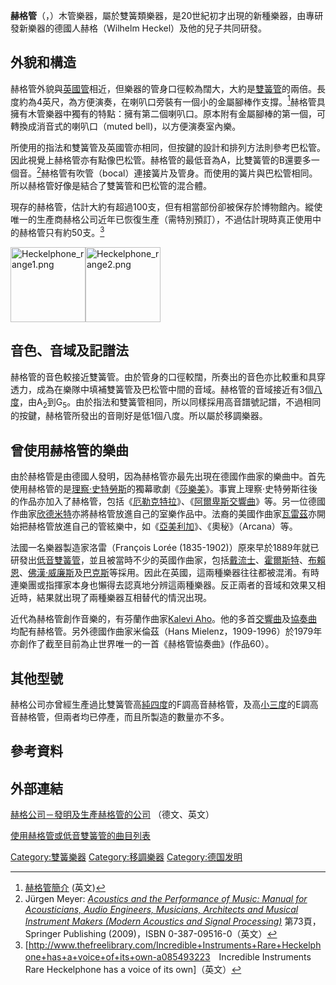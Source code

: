 {{Link style|time=2015-12-12T06:12:50+00:00}}
{{Infobox Instrument
|樂器名稱=赫格管
|描述 = 赫格管
|樂器別稱= 
|樂器英文名稱=Heckelphone
|樂器德文名稱=Heckelphon
|樂器法文名稱=Heckelphone
|樂器義大利文名稱=Heckelfono
|樂器西班牙文名稱=Heckelfón
|樂器圖像=Heckelphone.jpg
|樂器分類=
|音域=[[File:Heckelphone_range2.png|150px]]
|相關樂器=
* 雙簧圓筒管樂器
** 雙簧管類
*** [[雙簧管|雙簧管]]
*** [[柔音雙簧管|柔音雙簧管]]
*** [[英國管|英國管]]
*** [[低音雙簧管|低音雙簧管]]
** 巴松管類
*** [[巴松管|巴松管]]
*** [[低音巴松管|低音巴松管]]
*** '''赫格管'''
|相關知名演奏家=
|相關條目= [[木管樂器|木管樂器]]
}}

'''赫格管'''（{{lang-en|'''Heckelphone'''}}，{{lang-de|'''Heckelphon'''}}）木管樂器，屬於雙簧類樂器，是20世紀初才出現的新種樂器，由專研發新樂器的德國人赫格（Wilhelm Heckel）及他的兒子共同研發。

==外貌和構造==
赫格管外貌與[[英國管|英國管]]相近，但樂器的管身口徑較為闊大，大約是[[雙簧管|雙簧管]]的兩倍。長度約為4英尺，為方便演奏，在喇叭口旁裝有一個小的金屬腳棒作支撐。<ref>[http://www.contrabass.com/pages/heckel.html 赫格管簡介] {{Wayback|url=http://www.contrabass.com/pages/heckel.html |date=20210210204515 }}(英文)</ref>赫格管具擁有木管樂器中獨有的特點：擁有第二個喇叭口。原本附有金屬腳棒的第一個，可轉換成消音式的喇叭口（muted bell)，以方便演奏室內樂。

所使用的指法和雙簧管及英國管亦相同，但按鍵的設計和排列方法則參考巴松管。因此視覺上赫格管亦有點像巴松管。赫格管的最低音為A，比雙簧管的B{{music|b}}還要多一個音。<ref>Jürgen Meyer: [http://books.google.com/books?id=Mlkut4PAAiUC&pg=PA73&dq=Heckelphone&lr=&hl=cs#v=onepage&q=Heckelphone&f=false ''Acoustics and the Performance of Music: Manual for Acousticians, Audio Engineers, Musicians, Architects and Musical Instrument Makers (Modern Acoustics and Signal Processing)''] {{Wayback|url=http://books.google.com/books?id=Mlkut4PAAiUC&pg=PA73&dq=Heckelphone&lr=&hl=cs#v=onepage&q=Heckelphone&f=false|date=20200523140815}}第73頁，Springer Publishing (2009)，ISBN 0-387-09516-0（英文）</ref>赫格管有吹管（bocal）連接簧片及管身。而使用的簧片與巴松管相同。所以赫格管好像是結合了雙簧管和巴松管的混合體。

現存的赫格管，估計大約有超過100支，但有相當部份卻被保存於博物館內。縱使唯一的生產商赫格公司近年已恢復生產（需特別預訂），不過估計現時真正使用中的赫格管只有約50支。<ref>[http://www.thefreelibrary.com/Incredible+Instruments+Rare+Heckelphone+has+a+voice+of+its+own-a085493223　Incredible Instruments Rare Heckelphone has a voice of its own]（英文）</ref>

[[File:Heckelphone_range1.png|120px]][[File:Heckelphone_range2.png|120px]]

==音色、音域及記譜法==
赫格管的音色較接近雙簧管。由於管身的口徑較闊，所奏出的音色亦比較重和具穿透力，成為在樂隊中填補雙簧管及巴松管中間的音域。赫格管的音域接近有3個[[八度|八度]]，由A<sub>2</sub>到G<sub>5</sub>。由於指法和雙簧管相同，所以同樣採用高音譜號記譜，不過相同的按鍵，赫格管所發出的音剛好是低1個八度。所以屬於移調樂器。


==曾使用赫格管的樂曲==
由於赫格管是由德國人發明，因為赫格管亦最先出現在德國作曲家的樂曲中。首先使用赫格管的是[[理察·史特勞斯|理察·史特勞斯]]的獨幕歌劇《[[莎樂美_(歌劇)|莎樂美]]》。事實上理察·史特勞斯往後的作品亦加入了赫格管，包括《[[厄勒克特拉_(歌劇)|厄勒克特拉]]》、《[[阿爾卑斯交響曲|阿爾卑斯交響曲]]》等。另一位德國作曲家[[欣德米特|欣德米特]]亦將赫格管放進自己的室樂作品中。法裔的美國作曲家[[瓦雷茲|瓦雷茲]]亦開始把赫格管放進自己的管絃樂中，如《[[:en:Amériques|亞美利加]]》、《奧秘》（Arcana）等。

法國一名樂器製造家洛雷（François Lorée (1835-1902)）原來早於1889年就已研發出[[低音雙簧管|低音雙簧管]]，並且被當時不少的英國作曲家，包括[[弗雷德里克·戴留斯|戴流士]]、[[霍爾斯特|霍爾斯特]]、[[:en:Havergal_Brian|布賴恩]]、[[佛漢·威廉斯|佛漢·威廉斯]]及[[巴克斯|巴克斯]]等採用。因此在英國，這兩種樂器往往都被混淆。有時連樂團或指揮家本身也懶得去認真地分辨這兩種樂器。反正兩者的音域和效果又相近時，結果就出現了兩種樂器互相替代的情況出現。

近代為赫格管創作音樂的，有芬蘭作曲家[[:en:Kalevi_Aho|Kalevi Aho]]。他的多首[[交響曲|交響曲]]及[[協奏曲|協奏曲]]均配有赫格管。另外德國作曲家米倫茲（Hans Mielenz，1909-1996）於1979年亦創作了截至目前為止世界唯一的一首《赫格管協奏曲》(作品60）。

==其他型號==
赫格公司亦曾經生產過比雙簧管高[[純四度|純四度]]的F調高音赫格管，及高[[小三度|小三度]]的E{{music|b}}調高音赫格管，但兩者均已停產，而且所製造的數量亦不多。

==參考資料==
{{Reflist}}

==外部連結==
[http://www.heckel.de/ 赫格公司－發明及生產赫格管的公司] {{Wayback|url=http://www.heckel.de/ |date=20180908060425 }}（德文、英文）

[http://www.contrabass.com/pages/heckel-rep.html 使用赫格管或低音雙簧管的曲目列表] {{Wayback|url=http://www.contrabass.com/pages/heckel-rep.html |date=20210210203650 }}

[[Category:雙簧樂器|Category:雙簧樂器]]
[[Category:移調樂器|Category:移調樂器]]
[[Category:德国发明|Category:德国发明]]